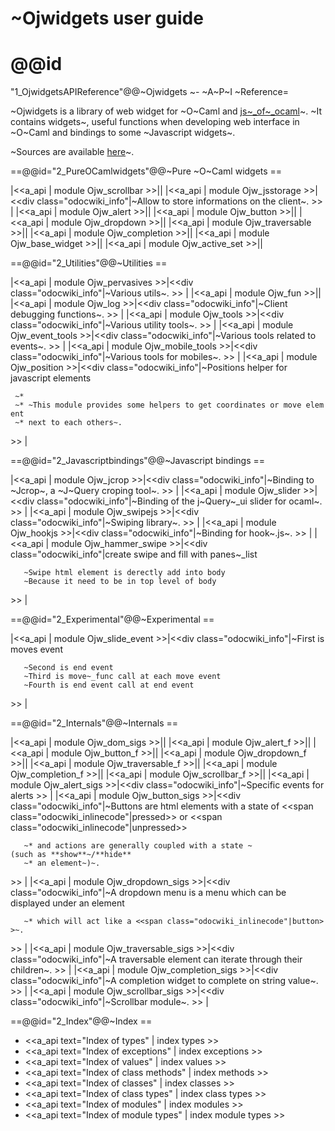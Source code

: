 =~Ojwidgets user guide=

=@@id="1_OjwidgetsAPIReference"@@~Ojwidgets ~- ~A~P~I ~Reference=

~Ojwidgets is a library of web widget for ~O~Caml and [[http://ocsigen.org/js_of_ocaml/|js~_of~_ocaml]]~.
~It contains widgets~, useful functions when developing web interface in ~O~Caml and bindings to some ~Javascript widgets~.


~Sources are available [[ https://github.com/ocsigen/ojwidgets |here]]~.



==@@id="2_PureOCamlwidgets"@@~Pure ~O~Caml widgets ==




|<<a_api | module Ojw_scrollbar >>||
|<<a_api | module Ojw_jsstorage >>|<<div class="odocwiki_info"|~Allow to store informations on the client~.
>>
|
|<<a_api | module Ojw_alert >>||
|<<a_api | module Ojw_button >>||
|<<a_api | module Ojw_dropdown >>||
|<<a_api | module Ojw_traversable >>||
|<<a_api | module Ojw_completion >>||
|<<a_api | module Ojw_base_widget >>||
|<<a_api | module Ojw_active_set >>||





==@@id="2_Utilities"@@~Utilities ==




|<<a_api | module Ojw_pervasives >>|<<div class="odocwiki_info"|~Various utils~.
>>
|
|<<a_api | module Ojw_fun >>||
|<<a_api | module Ojw_log >>|<<div class="odocwiki_info"|~Client debugging functions~.
>>
|
|<<a_api | module Ojw_tools >>|<<div class="odocwiki_info"|~Various utility tools~.
>>
|
|<<a_api | module Ojw_event_tools >>|<<div class="odocwiki_info"|~Various tools related to events~.
>>
|
|<<a_api | module Ojw_mobile_tools >>|<<div class="odocwiki_info"|~Various tools for mobiles~.
>>
|
|<<a_api | module Ojw_position >>|<<div class="odocwiki_info"|~Positions helper for javascript elements
  ~*
  ~* ~This module provides some helpers to get coordinates or move element
  ~* next to each others~.
>>
|





==@@id="2_Javascriptbindings"@@~Javascript bindings ==




|<<a_api | module Ojw_jcrop >>|<<div class="odocwiki_info"|~Binding to ~Jcrop~, a ~J~Query croping tool~.
>>
|
|<<a_api | module Ojw_slider >>|<<div class="odocwiki_info"|~Binding of the j~Query~_ui slider for ocaml~.
>>
|
|<<a_api | module Ojw_swipejs >>|<<div class="odocwiki_info"|~Swiping library~.
>>
|
|<<a_api | module Ojw_hookjs >>|<<div class="odocwiki_info"|~Binding for hook~.js~.
>>
|
|<<a_api | module Ojw_hammer_swipe >>|<<div class="odocwiki_info"|create swipe and fill with panes~_list
    ~Swipe html element is derectly add into body
    ~Because it need to be in top level of body
>>
|





==@@id="2_Experimental"@@~Experimental ==




|<<a_api | module Ojw_slide_event >>|<<div class="odocwiki_info"|~First is moves event
    ~Second is end event
    ~Third is move~_func call at each move event
    ~Fourth is end event call at end event
>>
|





==@@id="2_Internals"@@~Internals ==




|<<a_api | module Ojw_dom_sigs >>||
|<<a_api | module Ojw_alert_f >>||
|<<a_api | module Ojw_button_f >>||
|<<a_api | module Ojw_dropdown_f >>||
|<<a_api | module Ojw_traversable_f >>||
|<<a_api | module Ojw_completion_f >>||
|<<a_api | module Ojw_scrollbar_f >>||
|<<a_api | module Ojw_alert_sigs >>|<<div class="odocwiki_info"|~Specific events for alerts
>>
|
|<<a_api | module Ojw_button_sigs >>|<<div class="odocwiki_info"|~Buttons are html elements with a state of <<span class="odocwiki_inlinecode"|pressed>> or <<span class="odocwiki_inlinecode"|unpressed>>
    ~* and actions are generally coupled with a state ~(such as **show**~/**hide**
    ~* an element~)~.
>>
|
|<<a_api | module Ojw_dropdown_sigs >>|<<div class="odocwiki_info"|~A dropdown menu is a menu which can be displayed under an element
    ~* which will act like a <<span class="odocwiki_inlinecode"|button>>~.
>>
|
|<<a_api | module Ojw_traversable_sigs >>|<<div class="odocwiki_info"|~A traversable element can iterate through their children~.
>>
|
|<<a_api | module Ojw_completion_sigs >>|<<div class="odocwiki_info"|~A completion widget to complete on string value~.
>>
|
|<<a_api | module Ojw_scrollbar_sigs >>|<<div class="odocwiki_info"|~Scrollbar module~.
>>
|





==@@id="2_Index"@@~Index ==



* <<a_api text="Index of types" | index types >>
* <<a_api text="Index of exceptions" | index exceptions >>
* <<a_api text="Index of values" | index values >>
* <<a_api text="Index of class methods" | index methods >>
* <<a_api text="Index of classes" | index classes >>
* <<a_api text="Index of class types" | index class types >>
* <<a_api text="Index of modules" | index modules >>
* <<a_api text="Index of module types" | index module types >>

